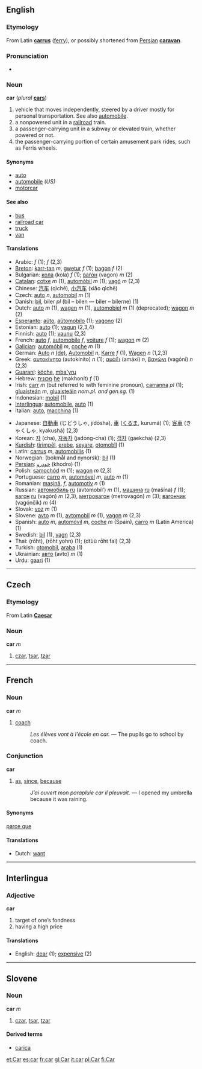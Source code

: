 ==English==
===Etymology===
From Latin '''[[carrus]]''' ([[ferry]]), or possibly shortened from [[Persian]] '''[[caravan]]'''.

===Pronunciation===
*{{IPA|ka}}

===Noun===
'''car''' (''plural'' '''[[cars]]''')

#vehicle that moves independently, steered by a driver mostly for personal transportation. See also [[automobile]].
#a nonpowered unit in a [[railroad]] train.
#a passenger-carrying unit in a subway or elevated train, whether powered or not.
#the passenger-carrying portion of certain amusement park rides, such as Ferris wheels.

====Synonyms====
*[[auto]]
*[[automobile]] ''(US)''
*[[motorcar]]

====See also====
*[[bus]]
*[[railroad car]]
*[[truck]]
*[[van]]

====Translations====
{{top}}
*Arabic: {{ARchar|[[سيارة|سَيّارَةٌ]]}} {{IPAchar|(sayyáːra)}} ''f'' (1); {{ARchar|[[عربة|عَرَبَةٌ]]}} {{IPAchar|(ʕáraba)}} ''f'' (2,3)
*[[Breton]]: [[karr-tan]] ''m'', [[gwetur]] ''f'' (1); [[bagon]] ''f'' (2)
*Bulgarian: [[кола]] (kola) ''f'' (1); [[вагон]] (vagon) ''m'' (2)
*[[Catalan]]: [[cotxe]] ''m'' (1), [[automòbil]] ''m'' (1); [[vagó]] ''m'' (2,3)
*Chinese: [[汽车]] (qìchē), [[小汽车]] (xiǎo qìchē)
*Czech: [[auto]] ''n'', [[automobil]] ''m'' (1)
*Danish: [[bil]], biler ''pl'' (bil – bilen — biler – bilerne) (1)
*Dutch: [[auto]] ''m'' (1), [[wagen]] ''m'' (1), [[automobiel]] ''m'' (1) (deprecated); [[wagon]] ''m'' (2)
*[[Esperanto]]: [[aŭto]], [[aŭtomobilo]] (1); [[vagono]] (2)
*Estonian: [[auto]] (1); [[vagun]] (2,3,4)
*Finnish: [[auto]] (1); [[vaunu]] (2,3)
*French: [[auto]] ''f'', [[automobile]] ''f'', [[voiture]] ''f'' (1); [[wagon]] ''m'' (2)
*[[Galician]]: [[automóbil]] ''m'', [[coche]] ''m'' (1)
*German: [[Auto]] ''n'' [[:de:Auto|(de)]], [[Automobil]] ''n'', [[Karre]] ''f'' (1), [[Wagen]] ''n'' (1,2,3)
*Greek: [[αυτοκίνητο]] (autokínito) ''n'' (1); [[αμάξι]] (amáxi) ''n'', [[βαγώνι]] (vagóni) ''n'' (2,3)
*[[Guaraní]]: [[kóche]], [[mba'yru]]
*Hebrew: [[מכונית]] [[:he:מכונית|he]] (məkhonít) ''f'' (1)
*Irish: [[carr]] ''m'' (but referred to with feminine pronoun), [[carranna]] ''pl'' (1); [[gluaisteán]] ''m'', [[gluaisteáin]] ''nom.pl. and gen.sg.'' (1)
*Indonesian: [[mobil]] (1)
*[[Interlingua]]: [[automobile]], [[auto]] (1)
*Italian: [[auto]], [[macchina]] (1)
{{mid}}
*Japanese: [[自動車]] (じどうしゃ, jidōsha), [[車]] ([[くるま]], kurumá) (1); [[客車]] (きゃくしゃ, kyakushá) (2,3)
*Korean: [[차]] (cha), [[자동차]] (jadong-cha) (1); [[객차]] (gaekcha) (2,3)
*[[Kurdish]]: [[tirimpêl]], [[erebe]], [[seyare]], [[otomobîl]] (1)
*Latin: [[carrus]] ''m'', [[automobilis]] (1)
*Norwegian: (bokmål and nynorsk): [[bil]] (1)
*[[Persian]]: [[خودرو]] (khodro) (1)
*Polish: [[samochód]] ''m'' (1); [[wagon]] ''m'' (2,3)
*Portuguese: [[carro]] ''m'', [[automóvel]] ''m'', [[auto]] ''m'' (1)
*Romanian: [[maşină]], ''f'', [[automotiv]] ''n'' (1)
*Russian: [[автомобиль]] [[:ru:автомобиль|ru]] (avtomobíl’) ''m'' (1), [[машина]] [[:ru:машина|ru]] (mašína) ''f'' (1); [[вагон]] [[:ru:вагон|ru]] (vagón) ''m'' (2,3), [[метровагон]] (metrovagón) ''m'' (3); [[вагончик]] (vagónčik) ''m'' (4)
*Slovak: [[voz]] ''m'' (1)
*Slovene: [[avto]] ''m'' (1), [[avtomobil]] ''m'' (1), [[vagon]] ''m'' (2,3)
*Spanish: [[auto]] ''m'', [[automóvil]] ''m'', [[coche]] ''m'' (Spain), [[carro]] ''m'' (Latin America) (1)
*Swedish: [[bil]] (1), [[vagn]] (2,3)
*Thai: {{THchar|[[รถ]]}} (rōht), {{THchar|[[รถยนต์]]}} (rōht yohn) (1); {{THchar|[[ตู้รถไฟ]]}} (dtùù rōht fai) (2,3)
*Turkish: [[otomobil]], [[araba]] (1)
*Ukrainian: [[авто]] (avto) ''m'' (1)
*Urdu: [[gaari]] (1)
{{bottom}}

----

==Czech==
===Etymology===
From Latin '''[[Caesar]]'''

===Noun===
'''car''' ''m''

# [[czar]], [[tsar]], [[tzar]]

----

==French==
===Noun===
'''car''' ''m''

# [[coach]]
#: ''Les élèves vont à l'école en car.'' — The pupils go to school by coach.

===Conjunction===
'''car'''

# [[as]], [[since]], [[because]]
#: ''J’ai ouvert mon parapluie car il pleuvait.'' — I opened my umbrella because it was raining.

====Synonyms====
[[parce que]] <!-- This is not a perfect synonym, a usage note by a native speaker would be good-->

====Translations====
*Dutch: [[want]] <!-- This is a distinction not made in English, as far as I know, so this translation exceptionally should be here, I think -->

----
==Interlingua==
===Adjective===
'''car'''

# target of one’s fondness
# having a high price

====Translations====
*English: [[dear]] (1); [[expensive]] (2)

----

==Slovene==
===Noun===
'''car''' ''m''

# [[czar]], [[tsar]], [[tzar]]

====Derived terms====
*[[carica]]


[[et:Car]]
[[es:car]]
[[fr:car]]
[[gl:Car]]
[[it:car]]
[[pl:Car]]
[[fi:Car]]